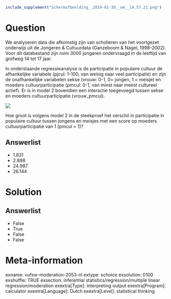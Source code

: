 ```r
include_supplement("Schermafbeelding__2019-01-30__om__14.57.21.png")
```

Question
========
We analyseren data die afkomstig zijn van scholieren van het voortgezet
onderwijs uit de Jongeren & Cultuurdata (Ganzeboom & Nagel, 1998-2002).
Voor dit databestand zijn ruim 3000 jongeren ondervraagd in de leeftijd
van grofweg 14 tot 17 jaar.    
  
In onderstaande regressieanalyse is de participatie in populaire cultuur
de afhankelijke variabele (pjcul: 1-100, van weinig naar veel
participatie) en zijn de onafhankelijke variabelen sekse (vrouw: 0-1, 0=
jongen, 1 = meisje) en moeders cultuurparticipatie (pmcul: 0-1, van
minst naar meest cultureel actief). Er is in model 2 bovendien een
interactie toegevoegd tussen sekse en moeders cultuurparticipatie
(vrouw\_pmcul).  
  
  
![](Schermafbeelding__2019-01-30__om__14.57.21.png)
  
Hoe groot is volgens model 2 in de steekproef het verschil in
participatie in populaire cultuur tussen jongens en meisjes met een
score op moeders cultuurparticipatie van 1 (pmcul = 1)?

Answerlist
----------
* 1.831
* 2.888
* 24.987
* 26.144

Solution
========










Answerlist
----------
* False
* True
* False
* False

Meta-information
================
exname: vufsw-moderation-2053-nl
extype: schoice
exsolution: 0100
exshuffle: TRUE
exsection: inferential statistics/regression/multiple linear regression/moderation
exextra[Type]: interpreting output
exextra[Program]: calculator
exextra[Language]: Dutch
exextra[Level]: statistical thinking

